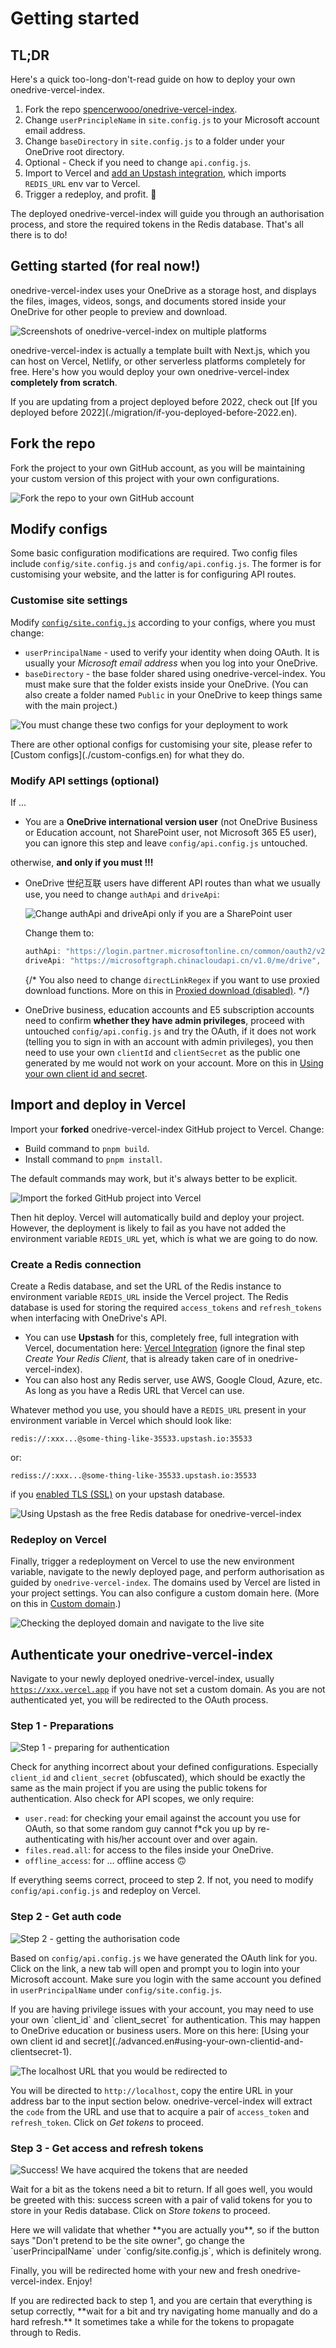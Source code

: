 
# Getting started

## TL;DR

<Callout emoji="⚡️">Here's a quick too-long-don't-read guide on how to deploy your own onedrive-vercel-index.</Callout>

1. Fork the repo [spencerwooo/onedrive-vercel-index](https://github.com/spencerwooo/onedrive-vercel-index).
2. Change `userPrincipleName` in `site.config.js` to your Microsoft account email address.
3. Change `baseDirectory` in `site.config.js` to a folder under your OneDrive root directory.
4. Optional - Check if you need to change `api.config.js`.
5. Import to Vercel and [add an Upstash integration](https://vercel.com/integrations/upstash), which imports `REDIS_URL` env var to Vercel.
6. Trigger a redeploy, and profit. 🎉

The deployed onedrive-vercel-index will guide you through an authorisation process, and store the required tokens in the Redis database. That's all there is to do!

## Getting started (for real now!)

onedrive-vercel-index uses your OneDrive as a storage host, and displays the files, images, videos, songs, and documents stored inside your OneDrive for other people to preview and download.

![Screenshots of onedrive-vercel-index on multiple platforms](./_images/getting-started/od-vercel-idx.png)

onedrive-vercel-index is actually a template built with Next.js, which you can host on Vercel, Netlify, or other serverless platforms completely for free. Here's how you would deploy your own onedrive-vercel-index **completely from scratch**.

<Callout emoji="⚠️" type="warning">
  If you are updating from a project deployed before 2022, check out [If you deployed before
  2022](./migration/if-you-deployed-before-2022.en).
</Callout>

## Fork the repo

Fork the project to your own GitHub account, as you will be maintaining your custom version of this project with your own configurations.

![Fork the repo to your own GitHub account](./_images/getting-started/fork-repo.png)

## Modify configs

Some basic configuration modifications are required. Two config files include `config/site.config.js` and `config/api.config.js`. The former is for customising your website, and the latter is for configuring API routes.

### Customise site settings

Modify [`config/site.config.js`](https://github.com/spencerwooo/onedrive-vercel-index/blob/main/config/site.config.js) according to your configs, where you must change:

- `userPrincipalName` - used to verify your identity when doing OAuth. It is usually your _Microsoft email address_ when you log into your OneDrive.
- `baseDirectory` - the base folder shared using onedrive-vercel-index. You must make sure that the folder exists inside your OneDrive. (You can also create a folder named `Public` in your OneDrive to keep things same with the main project.)

![You must change these two configs for your deployment to work](./_images/getting-started/change-site-config-js.png)

<Callout emoji="🍀">
  There are other optional configs for customising your site, please refer to [Custom configs](./custom-configs.en) for
  what they do.
</Callout>

### Modify API settings (optional)

If ...

- You are a **OneDrive international version user** (not OneDrive Business or Education account, not SharePoint user, not Microsoft 365 E5 user), you can ignore this step and leave `config/api.config.js` untouched.

otherwise, **and only if you must !!!**

- OneDrive 世纪互联 users have different API routes than what we usually use, you need to change `authApi` and `driveApi`:

  ![Change authApi and driveApi only if you are a SharePoint user](./_images/getting-started/change-api-config-js.png)

  Change them to:

  ```js
  authApi: "https://login.partner.microsoftonline.cn/common/oauth2/v2.0/token",
  driveApi: "https://microsoftgraph.chinacloudapi.cn/v1.0/me/drive",
  ```

  {/* You also need to change `directLinkRegex` if you want to use proxied download functions. More on this in [Proxied download (disabled)](). */}

- OneDrive business, education accounts and E5 subscription accounts need to confirm **whether they have admin privileges**, proceed with untouched `config/api.config.js` and try the OAuth, if it does not work (telling you to sign in with an account with admin privileges), you then need to use your own `clientId` and `clientSecret` as the public one generated by me would not work on your account. More on this in [Using your own client id and secret](./advanced.en#using-your-own-clientid-and-clientsecret-1).

## Import and deploy in Vercel

Import your **forked** onedrive-vercel-index GitHub project to Vercel. Change:

- Build command to `pnpm build`.
- Install command to `pnpm install`.

<Callout>The default commands may work, but it's always better to be explicit.</Callout>

![Import the forked GitHub project into Vercel](./_images/getting-started/import-to-vercel.png)

Then hit deploy. Vercel will automatically build and deploy your project. However, the deployment is likely to fail as you have not added the environment variable `REDIS_URL` yet, which is what we are going to do now.

### Create a Redis connection

Create a Redis database, and set the URL of the Redis instance to environment variable `REDIS_URL` inside the Vercel project. The Redis database is used for storing the required `access_tokens` and `refresh_tokens` when interfacing with OneDrive's API.

- You can use **Upstash** for this, completely free, full integration with Vercel, documentation here: [Vercel Integration](https://docs.upstash.com/redis/howto/vercelintegration) (ignore the final step _Create Your Redis Client_, that is already taken care of in onedrive-vercel-index).
- You can also host any Redis server, use AWS, Google Cloud, Azure, etc. As long as you have a Redis URL that Vercel can use.

Whatever method you use, you should have a `REDIS_URL` present in your environment variable in Vercel which should look like:

```
redis://:xxx...@some-thing-like-35533.upstash.io:35533
```

or:

```
rediss://:xxx...@some-thing-like-35533.upstash.io:35533
```

if you [enabled TLS (SSL)](https://docs.upstash.com/redis/howto/connectwithtls) on your upstash database.

![Using Upstash as the free Redis database for onedrive-vercel-index](./_images/getting-started/upstash-redis.png)

### Redeploy on Vercel

Finally, trigger a redeployment on Vercel to use the new environment variable, navigate to the newly deployed page, and perform authorisation as guided by `onedrive-vercel-index`. The domains used by Vercel are listed in your project settings. You can also configure a custom domain here. (More on this in [Custom domain](./advanced.en#setting-up-a-custom-domain).)

![Checking the deployed domain and navigate to the live site](./_images/getting-started/check-deployed-domain.png)

## Authenticate your onedrive-vercel-index

Navigate to your newly deployed onedrive-vercel-index, usually [`https://xxx.vercel.app`](https://xxx.vercel.app) if you have not set a custom domain. As you are not authenticated yet, you will be redirected to the OAuth process.

### Step 1 - Preparations

![Step 1 - preparing for authentication](./_images/getting-started/step1-preparations.png)

Check for anything incorrect about your defined configurations. Especially `client_id` and `client_secret` (obfuscated), which should be exactly the same as the main project if you are using the public tokens for authentication. Also check for API scopes, we only require:

- `user.read`: for checking your email against the account you use for OAuth, so that some random guy cannot f\*ck you up by re-authenticating with his/her account over and over again.
- `files.read.all`: for access to the files inside your OneDrive.
- `offline_access`: for ... offline access 🙃

If everything seems correct, proceed to step 2. If not, you need to modify `config/api.config.js` and redeploy on Vercel.

### Step 2 - Get auth code

![Step 2 - getting the authorisation code](./_images/getting-started/step2-get-auth-code.png)

Based on `config/api.config.js` we have generated the OAuth link for you. Click on the link, a new tab will open and prompt you to login into your Microsoft account. Make sure you login with the same account you defined in `userPrincipalName` under `config/site.config.js`.

<Callout emoji="⚠️" type="warning">
  If you are having privilege issues with your account, you may need to use your own `client_id` and `client_secret` for
  authentication. This may happen to OneDrive education or business users. More on this here: [Using your own client id
  and secret](./advanced.en#using-your-own-clientid-and-clientsecret-1).
</Callout>

![The [localhost](http://localhost) URL that you would be redirected to](./_images/getting-started/step2-redirect-code-localhost.png)

You will be directed to `http://localhost`, copy the entire URL in your address bar to the input section below. onedrive-vercel-index will extract the `code` from the URL and use that to acquire a pair of `access_token` and `refresh_token`. Click on _Get tokens_ to proceed.

### Step 3 - Get access and refresh tokens

![Success! We have acquired the tokens that are needed](./_images/getting-started/step3-get-tokens.png)

Wait for a bit as the tokens need a bit to return. If all goes well, you would be greeted with this: success screen with a pair of valid tokens for you to store in your Redis database. Click on _Store tokens_ to proceed.

<Callout emoji="📢">
  Here we will validate that whether **you are actually you**, so if the button says "Don't pretend to be the site
  owner", go change the `userPrincipalName` under `config/site.config.js`, which is definitely wrong.
</Callout>

Finally, you will be redirected home with your new and fresh onedrive-vercel-index. Enjoy!

<Callout emoji="⚠️" type="warning">
  If you are redirected back to step 1, and you are certain that everything is setup correctly, **wait for a bit and try
  navigating home manually and do a hard refresh.** It sometimes take a while for the tokens to propagate through to
  Redis.
</Callout>

